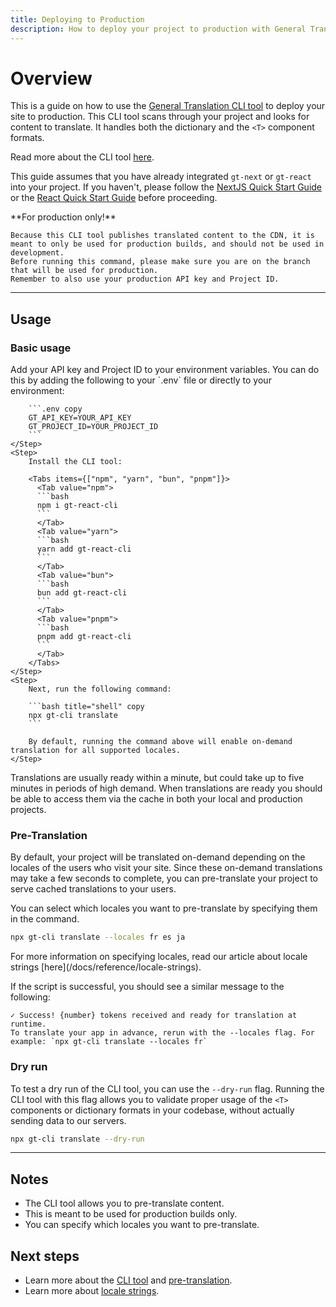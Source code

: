 ```yaml
---
title: Deploying to Production
description: How to deploy your project to production with General Translation
---
```


# Overview

This is a guide on how to use the [General Translation CLI tool](/docs/reference/cli) to deploy your site to production.
This CLI tool scans through your project and looks for content to translate. It handles both the dictionary and the `<T>` component formats.



Read more about the CLI tool [here](/docs/reference/cli).

This guide assumes that you have already integrated `gt-next` or `gt-react` into your project.
If you haven't, please follow the [NextJS Quick Start Guide](/docs/next/tutorials/quickstart) or the [React Quick Start Guide](/docs/react/tutorials/quickstart) before proceeding.

<Callout type="error">
    **For production only!**

    Because this CLI tool publishes translated content to the CDN, it is meant to only be used for production builds, and should not be used in development.
    Before running this command, please make sure you are on the branch that will be used for production.
    Remember to also use your production API key and Project ID.
</Callout>

---

## Usage

### Basic usage

<Steps>
    <Step>
        Add your API key and Project ID to your environment variables.
        You can do this by adding the following to your `.env` file or directly to your environment:

        ```.env copy
        GT_API_KEY=YOUR_API_KEY
        GT_PROJECT_ID=YOUR_PROJECT_ID
        ```
    </Step>
    <Step>
        Install the CLI tool:

        <Tabs items={["npm", "yarn", "bun", "pnpm"]}>
          <Tab value="npm">
          ```bash 
          npm i gt-react-cli
          ``` 
          </Tab>
          <Tab value="yarn">
          ```bash 
          yarn add gt-react-cli
          ```
          </Tab>
          <Tab value="bun">
          ```bash 
          bun add gt-react-cli
          ```
          </Tab>
          <Tab value="pnpm">
          ```bash 
          pnpm add gt-react-cli
          ```
          </Tab>
        </Tabs>
    </Step>
    <Step>
        Next, run the following command:

        ```bash title="shell" copy
        npx gt-cli translate
        ```

        By default, running the command above will enable on-demand translation for all supported locales.
    </Step>
</Steps>


Translations are usually ready within a minute, but could take up to five minutes in periods of high demand. When translations are ready you
should be able to access them via the cache in both your local and production projects.

### Pre-Translation

By default, your project will be translated on-demand depending on the locales of the users who visit your site. Since these
on-demand translations may take a few seconds to complete, you can pre-translate your project to serve cached translations to your users.

You can select which locales you want to pre-translate by specifying them in the command.

```bash copy
npx gt-cli translate --locales fr es ja
```

<Callout>
For more information on specifying locales, read our article about locale strings [here](/docs/reference/locale-strings).

</Callout>

If the script is successful, you should see a similar message to the following:

```shell
✓ Success! {number} tokens received and ready for translation at runtime.
To translate your app in advance, rerun with the --locales flag. For example: `npx gt-cli translate --locales fr`
```


### Dry run

To test a dry run of the CLI tool, you can use the `--dry-run` flag. Running the CLI tool with this flag allows
you to validate proper usage of the `<T>` components or dictionary formats in your codebase, without actually sending data to our servers.

```bash copy
npx gt-cli translate --dry-run
```



---


## Notes
 * The CLI tool allows you to pre-translate content.
 * This is meant to be used for production builds only.
 * You can specify which locales you want to pre-translate.

## Next steps
 * Learn more about the [CLI tool](/docs/reference/cli) and [pre-translation](/docs/reference/cli#pre-translation).
 * Learn more about [locale strings](/docs/reference/locale-strings).